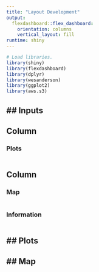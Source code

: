 ```yaml
---
title: "Layout Development"
output: 
  flexdashboard::flex_dashboard:
    orientation: columns
    vertical_layout: fill
runtime: shiny
---
```


```r

# Load libraries.
library(shiny)
library(flexdashboard)
library(dplyr)
library(wesanderson)
library(ggplot2)
library(aws.s3)
```

## Inputs {.sidebar}
-------------------------------------

Column {data-width=350}
-------------------------------------
    
### Plots
    
```r
```
   
Column {data-width=200}
-------------------------------------
   
### Map

```r
```   
 
### Information
    
```r
```








## Plots {data-width=350}
------------------

## Map {data-width=350}
------------------
